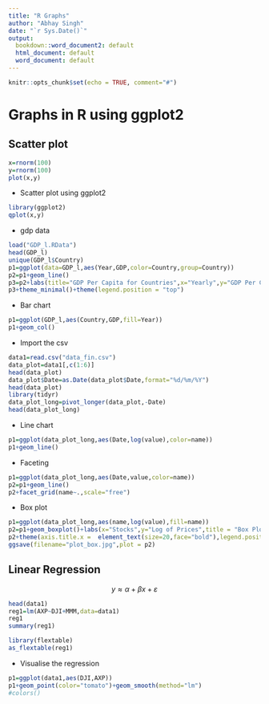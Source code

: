 ---
title: "R Graphs"
author: "Abhay Singh"
date: "`r Sys.Date()`"
output:
  bookdown::word_document2: default
  html_document: default
  word_document: default
---

```{r setup, include=FALSE}
knitr::opts_chunk$set(echo = TRUE, comment="#")
```

# Graphs in R using ggplot2

## Scatter plot

```{r}
x=rnorm(100)
y=rnorm(100)
plot(x,y)
```

- Scatter plot using ggplot2

```{r}
library(ggplot2)
qplot(x,y)
```

- gdp data

```{r,fig.width=10,fig.height=4}
load("GDP_l.RData")
head(GDP_l)
unique(GDP_l$Country)
p1=ggplot(data=GDP_l,aes(Year,GDP,color=Country,group=Country))
p2=p1+geom_line()
p3=p2+labs(title="GDP Per Capita for Countries",x="Yearly",y="GDP Per Capita")
p3+theme_minimal()+theme(legend.position = "top")
```

- Bar chart

```{r}
p1=ggplot(GDP_l,aes(Country,GDP,fill=Year))
p1+geom_col()
```

- Import the csv

```{r}
data1=read.csv("data_fin.csv")
data_plot=data1[,c(1:6)]
head(data_plot)
data_plot$Date=as.Date(data_plot$Date,format="%d/%m/%Y")
head(data_plot)
library(tidyr)
data_plot_long=pivot_longer(data_plot,-Date)
head(data_plot_long)
```

- Line chart

```{r}
p1=ggplot(data_plot_long,aes(Date,log(value),color=name))
p1+geom_line()
```

- Faceting

```{r}
p1=ggplot(data_plot_long,aes(Date,value,color=name))
p2=p1+geom_line()
p2+facet_grid(name~.,scale="free")
```

- Box plot


```{r}
p1=ggplot(data_plot_long,aes(name,log(value),fill=name))
p2=p1+geom_boxplot()+labs(x="Stocks",y="Log of Prices",title = "Box Plot of log of prices")
p2+theme(axis.title.x =  element_text(size=20,face="bold"),legend.position = "none")
ggsave(filename="plot_box.jpg",plot = p2)
```


## Linear Regression

$$y\approx \alpha +\beta x +\varepsilon $$

```{r}
head(data1)
reg1=lm(AXP~DJI+MMM,data=data1)
reg1
summary(reg1)
```



```{r}
library(flextable)
as_flextable(reg1)
```



- Visualise the regression

```{r,fig.cap="Linear Regression Fit"}
p1=ggplot(data1,aes(DJI,AXP))
p1+geom_point(color="tomato")+geom_smooth(method="lm")
#colors()
```


